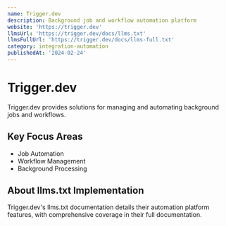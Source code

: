 ```yaml
---
name: Trigger.dev
description: Background job and workflow automation platform
website: 'https://trigger.dev'
llmsUrl: 'https://trigger.dev/docs/llms.txt'
llmsFullUrl: 'https://trigger.dev/docs/llms-full.txt'
category: integration-automation
publishedAt: '2024-02-24'
---
```


# Trigger.dev

Trigger.dev provides solutions for managing and automating background jobs and workflows.

## Key Focus Areas

- Job Automation
- Workflow Management
- Background Processing

## About llms.txt Implementation

Trigger.dev's llms.txt documentation details their automation platform features, with comprehensive coverage in their full documentation.
